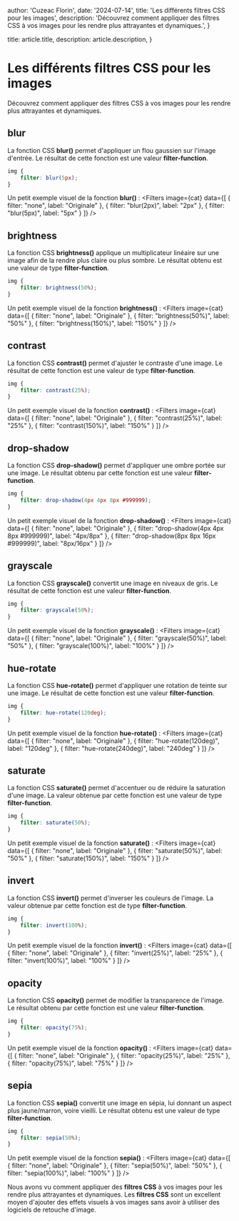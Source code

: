 
  author: 'Cuzeac Florin',
  date: '2024-07-14',
  title: 'Les différents filtres CSS pour les images',
  description: 'Découvrez comment appliquer des filtres CSS à vos images pour les rendre plus attrayantes et dynamiques.',
}

  title: article.title,
  description: article.description,
}

# Les différents filtres CSS pour les images

<AnimatedNameLink />

Découvrez comment appliquer des filtres CSS à vos images
pour les rendre plus attrayantes et dynamiques.

## blur

La fonction CSS **blur()** permet d'appliquer un flou gaussien sur l'image d'entrée.
Le résultat de cette fonction est une valeur **filter-function**.

```css
img {
    filter: blur(5px);
}
```

Un petit exemple visuel de la fonction **blur()** :
<Filters image={cat} data={[
    { filter: "none", label: "Originale" },
    { filter: "blur(2px)", label: "2px" },
    { filter: "blur(5px)", label: "5px" }
]} />

## brightness

La fonction CSS **brightness()** applique un multiplicateur linéaire sur une image
afin de la rendre plus claire ou plus sombre.
Le résultat obtenu est une valeur de type **filter-function**.

```css
img {
    filter: brightness(50%);
}
```

Un petit exemple visuel de la fonction **brightness()** :
<Filters image={cat} data={[
    { filter: "none", label: "Originale" },
    { filter: "brightness(50%)", label: "50%" },
    { filter: "brightness(150%)", label: "150%" }
]} />

## contrast

La fonction CSS **contrast()** permet d'ajuster le contraste d'une image.
Le résultat de cette fonction est une valeur de type **filter-function**.

```css
img {
    filter: contrast(25%);
}
```

Un petit exemple visuel de la fonction **contrast()** :
<Filters image={cat} data={[
    { filter: "none", label: "Originale" },
    { filter: "contrast(25%)", label: "25%" },
    { filter: "contrast(150%)", label: "150%" }
]} />

## drop-shadow

La fonction CSS **drop-shadow()** permet d'appliquer une ombre portée sur une image.
Le résultat obtenu par cette fonction est une valeur **filter-function**.

```css
img {
    filter: drop-shadow(4px 4px 8px #999999);
}
```

Un petit exemple visuel de la fonction **drop-shadow()** :
<Filters image={cat} data={[
    { filter: "none", label: "Originale" },
    { filter: "drop-shadow(4px 4px 8px #999999)", label: "4px/8px" },
    { filter: "drop-shadow(8px 8px 16px #999999)", label: "8px/16px" }
]} />

## grayscale

La fonction CSS **grayscale()** convertit une image en niveaux de gris.
Le résultat de cette fonction est une valeur **filter-function**.

```css
img {
    filter: grayscale(50%);
}
```

Un petit exemple visuel de la fonction **grayscale()** :
<Filters image={cat} data={[
    { filter: "none", label: "Originale" },
    { filter: "grayscale(50%)", label: "50%" },
    { filter: "grayscale(100%)", label: "100%" }
]} />

## hue-rotate

La fonction CSS **hue-rotate()** permet d'appliquer une rotation de teinte sur une image.
Le résultat de cette fonction est une valeur **filter-function**.

```css
img {
    filter: hue-rotate(120deg);
}
```

Un petit exemple visuel de la fonction **hue-rotate()** :
<Filters image={cat} data={[
    { filter: "none", label: "Originale" },
    { filter: "hue-rotate(120deg)", label: "120deg" },
    { filter: "hue-rotate(240deg)", label: "240deg" }
]} />

## saturate

La fonction CSS **saturate()** permet d'accentuer ou de réduire la saturation d'une image.
La valeur obtenue par cette fonction est une valeur de type **filter-function**.

```css
img {
    filter: saturate(50%);
}
```

Un petit exemple visuel de la fonction **saturate()** :
<Filters image={cat} data={[
    { filter: "none", label: "Originale" },
    { filter: "saturate(50%)", label: "50%" },
    { filter: "saturate(150%)", label: "150%" }
]} />

## invert

La fonction CSS **invert()** permet d'inverser les couleurs de l'image.
La valeur obtenue par cette fonction est de type **filter-function**.

```css
img {
    filter: invert(100%);
}
```

Un petit exemple visuel de la fonction **invert()** :
<Filters image={cat} data={[
    { filter: "none", label: "Originale" },
    { filter: "invert(25%)", label: "25%" },
    { filter: "invert(100%)", label: "100%" }
]} />

## opacity

La fonction CSS **opacity()** permet de modifier la transparence de l'image.
Le résultat obtenu par cette fonction est une valeur **filter-function**.

```css
img {
    filter: opacity(75%);
}
```

Un petit exemple visuel de la fonction **opacity()** :
<Filters image={cat} data={[
    { filter: "none", label: "Originale" },
    { filter: "opacity(25%)", label: "25%" },
    { filter: "opacity(75%)", label: "75%" }
]} />

## sepia

La fonction CSS **sepia()** convertit une image en sépia,
lui donnant un aspect plus jaune/marron, voire vieilli.
Le résultat obtenu est une valeur de type **filter-function**.

```css
img {
    filter: sepia(50%);
}
```

Un petit exemple visuel de la fonction **sepia()** :
<Filters image={cat} data={[
    { filter: "none", label: "Originale" },
    { filter: "sepia(50%)", label: "50%" },
    { filter: "sepia(100%)", label: "100%" }
]} />

<div className="pt-8"/>

Nous avons vu comment appliquer des **filtres CSS** à vos images pour
les rendre plus attrayantes et dynamiques.
Les **filtres CSS** sont un excellent moyen d'ajouter des effets visuels
à vos images sans avoir à utiliser des logiciels de retouche d'image.
